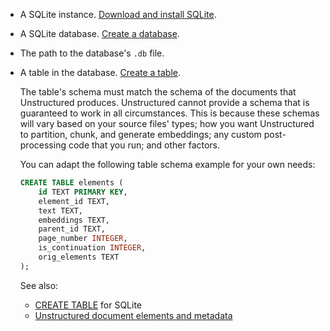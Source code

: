 - A SQLite instance. [Download and install SQLite](https://www.sqlitetutorial.net/download-install-sqlite/).
- A SQLite database. [Create a database](https://www.sqlite.org/quickstart.html).
- The path to the database's `.db` file.
- A table in the database. [Create a table](https://www.sqlite.org/cli.html).

  The table's schema must match the schema of the documents that Unstructured produces. 
  Unstructured cannot provide a schema that is guaranteed to work in all 
  circumstances. This is because these schemas will vary based on your source files' types; how you 
  want Unstructured to partition, chunk, and generate embeddings; any custom post-processing code that you run; and other factors. 
  
  You can adapt the following table schema example for your own needs:
  
  ```sql SQLite
  CREATE TABLE elements (
      id TEXT PRIMARY KEY,
      element_id TEXT,
      text TEXT,
      embeddings TEXT,
      parent_id TEXT,
      page_number INTEGER,
      is_continuation INTEGER,
      orig_elements TEXT
  );
  ```

  See also:

  - [CREATE TABLE](https://www.sqlite.org/lang_createtable.html) for SQLite
  - [Unstructured document elements and metadata](/api-reference/api-services/document-elements)

